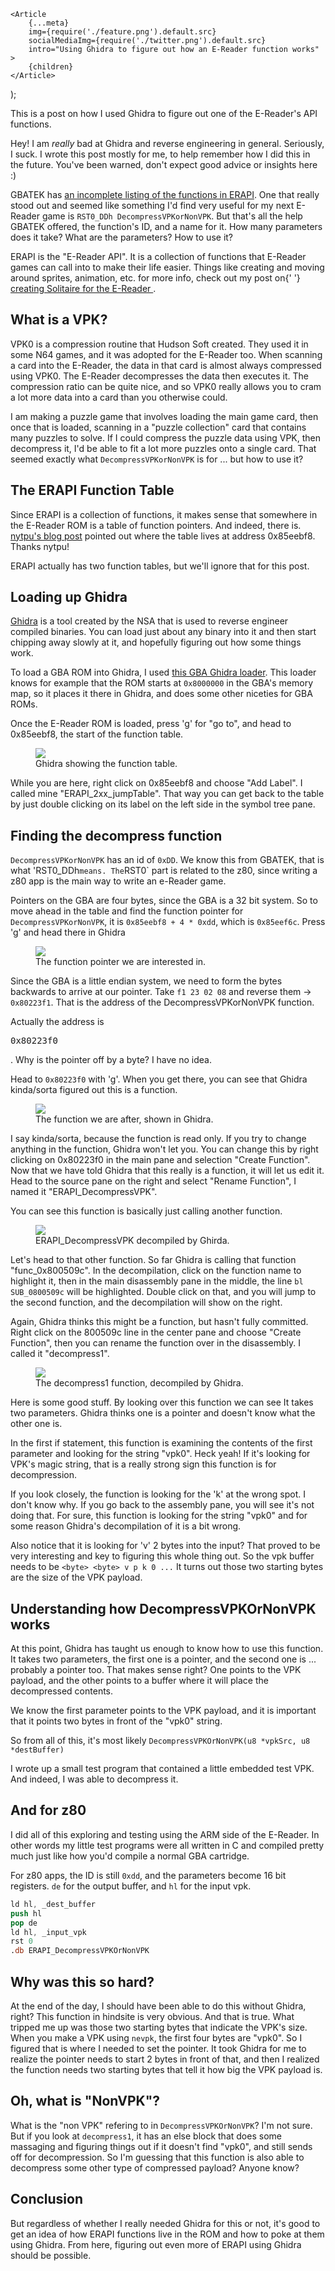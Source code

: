 
	<Article
		{...meta}
		img={require('./feature.png').default.src}
		socialMediaImg={require('./twitter.png').default.src}
		intro="Using Ghidra to figure out how an E-Reader function works"
	>
		{children}
	</Article>
);

This is a post on how I used Ghidra to figure out one of the E-Reader's API functions.

<pitfall>
	Hey! I am <i>really</i> bad at Ghidra and reverse engineering in general.
	Seriously, I suck. I wrote this post mostly for me, to help remember how I did
	this in the future. You've been warned, don't expect good advice or insights
	here :)
</pitfall>

GBATEK has [an incomplete listing of the functions in ERAPI](https://problemkaputt.de/gbatek.htm#gbacartereaderapifunctions). One that really stood out and seemed like something I'd find very useful for my next E-Reader game is `RST0_DDh DecompressVPKorNonVPK`. But that's all the help GBATEK offered, the function's ID, and a name for it. How many parameters does it take? What are the parameters? How to use it?

<wisdom>
	ERAPI is the "E-Reader API". It is a collection of functions that E-Reader
	games can call into to make their life easier. Things like creating and moving
	around sprites, animation, etc. for more info, check out my post on{' '}
	<a href="/blog/cramming-solitaire-onto-a-nintendo-ereader-card/">
		creating Solitaire for the E-Reader
	</a>
	.
</wisdom>

## What is a VPK?

VPK0 is a compression routine that Hudson Soft created. They used it in some N64 games, and it was adopted for the E-Reader too. When scanning a card into the E-Reader, the data in that card is almost always compressed using VPK0. The E-Reader decompresses the data then executes it. The compression ratio can be quite nice, and so VPK0 really allows you to cram a lot more data into a card than you otherwise could.

I am making a puzzle game that involves loading the main game card, then once that is loaded, scanning in a "puzzle collection" card that contains many puzzles to solve. If I could compress the puzzle data using VPK, then decompress it, I'd be able to fit a lot more puzzles onto a single card. That seemed exactly what `DecompressVPKorNonVPK` is for ... but how to use it?

## The ERAPI Function Table

Since ERAPI is a collection of functions, it makes sense that somewhere in the E-Reader ROM is a table of function pointers. And indeed, there is. [nytpu's blog post](https://nytpu.com/gemlog/2025-08-06) pointed out where the table lives at address 0x85eebf8. Thanks nytpu!

ERAPI actually has two function tables, but we'll ignore that for this post.

## Loading up Ghidra

[Ghidra](https://github.com/NationalSecurityAgency/ghidra) is a tool created by the NSA that is used to reverse engineer compiled binaries. You can load just about any binary into it and then start chipping away slowly at it, and hopefully figuring out how some things work.

To load a GBA ROM into Ghidra, I used [this GBA Ghidra loader](https://github.com/pudii/gba-ghidra-loader). This loader knows for example that the ROM starts at `0x8000000` in the GBA's memory map, so it places it there in Ghidra, and does some other niceties for GBA ROMs.

Once the E-Reader ROM is loaded, press 'g' for "go to", and head to 0x85eebf8, the start of the function table.

<figure>
	<img src={require('./ghidraFunctionTable.png').default.src} />
	<figcaption>Ghidra showing the function table.</figcaption>
</figure>

While you are here, right click on 0x85eebf8 and choose "Add Label". I called mine "ERAPI_2xx_jumpTable". That way you can get back to the table by just double clicking on its label on the left side in the symbol tree pane.

## Finding the decompress function

`DecompressVPKorNonVPK` has an id of `0xDD`. We know this from GBATEK, that is what 'RST0_DDh`means. The`RST0` part is related to the z80, since writing a z80 app is the main way to write an e-Reader game.

Pointers on the GBA are four bytes, since the GBA is a 32 bit system. So to move ahead in the table and find the function pointer for `DecompressVPKorNonVPK`, it is `0x85eebf8 + 4 * 0xdd`, which is `0x85eef6c`. Press 'g' and head there in Ghidra

<figure>
	<img src={require('./ghidraFunctionPointerInTable.png').default.src} />
	<figcaption>The function pointer we are interested in.</figcaption>
</figure>

Since the GBA is a little endian system, we need to form the bytes backwards to arrive at our pointer. Take `f1 23 02 08` and reverse them -> `0x80223f1`. That is the address of the DecompressVPKorNonVPK function.

<wisdom>
	Actually the address is <pre>0x80223f0</pre>. Why is the pointer off by a
	byte? I have no idea.
</wisdom>

Head to `0x80223f0` with 'g'. When you get there, you can see that Ghidra kinda/sorta figured out this is a function.

<figure>
	<img src={require('./ghidraArriveAtFunction.png').default.src} />
	<figcaption>The function we are after, shown in Ghidra.</figcaption>
</figure>

I say kinda/sorta, because the function is read only. If you try to change anything in the function, Ghidra won't let you. You can change this by right clicking on 0x80223f0 in the main pane and selection "Create Function". Now that we have told Ghidra that this really is a function, it will let us edit it. Head to the source pane on the right and select "Rename Function", I named it "ERAPI_DecompressVPK".

You can see this function is basically just calling another function.

<figure>
	<img src={require('./ghidraDecompiledERAPI_DecompressVPK.png').default.src} />
	<figcaption>ERAPI_DecompressVPK decompiled by Ghirda.</figcaption>
</figure>

Let's head to that other function. So far Ghidra is calling that function "func_0x800509c". In the decompilation, click on the function name to highlight it, then in the main disassembly pane in the middle, the line `bl SUB_0800509c` will be highlighted. Double click on that, and you will jump to the second function, and the decompilation will show on the right.

Again, Ghidra thinks this might be a function, but hasn't fully committed. Right click on the 800509c line in the center pane and choose "Create Function", then you can rename the function over in the disassembly. I called it "decompress1".

<figure>
	<img src={require('./ghidraDecompiledDecompress1.png').default.src} />
	<figcaption>The decompress1 function, decompiled by Ghidra.</figcaption>
</figure>

Here is some good stuff. By looking over this function we can see It takes two parameters. Ghidra thinks one is a pointer and doesn't know what the other one is.

In the first if statement, this function is examining the contents of the first parameter and looking for the string "vpk0". Heck yeah! If it's looking for VPK's magic string, that is a really strong sign this function is for decompression.

<wisdom>
	If you look closely, the function is looking for the 'k' at the wrong spot. I
	don't know why. If you go back to the assembly pane, you will see it's not
	doing that. For sure, this function is looking for the string "vpk0" and for
	some reason Ghidra's decompilation of it is a bit wrong.
</wisdom>

Also notice that it is looking for 'v' 2 bytes into the input? That proved to be very interesting and key to figuring this whole thing out. So the vpk buffer needs to be `<byte> <byte> v p k 0 ...` It turns out those two starting bytes are the size of the VPK payload.

## Understanding how DecompressVPKOrNonVPK works

At this point, Ghidra has taught us enough to know how to use this function. It takes two parameters, the first one is a pointer, and the second one is ... probably a pointer too. That makes sense right? One points to the VPK payload, and the other points to a buffer where it will place the decompressed contents.

We know the first parameter points to the VPK payload, and it is important that it points two bytes in front of the "vpk0" string.

So from all of this, it's most likely `DecompressVPKOrNonVPK(u8 *vpkSrc, u8 *destBuffer)`

I wrote up a small test program that contained a little embedded test VPK. And indeed, I was able to decompress it.

## And for z80

I did all of this exploring and testing using the ARM side of the E-Reader. In other words my little test programs were all written in C and compiled pretty much just like how you'd compile a normal GBA cartridge.

For z80 apps, the ID is still `0xdd`, and the parameters become 16 bit registers. `de` for the output buffer, and `hl` for the input vpk.

```nasm
ld hl, _dest_buffer
push hl
pop de
ld hl, _input_vpk
rst 0
.db ERAPI_DecompressVPKOrNonVPK
```

## Why was this so hard?

At the end of the day, I should have been able to do this without Ghidra, right? This function in hindsite is very obvious. And that is true. What tripped me up was those two starting bytes that indicate the VPK's size. When you make a VPK using `nevpk`, the first four bytes are "vpk0". So I figured that is where I needed to set the pointer. It took Ghidra for me to realize the pointer needs to start 2 bytes in front of that, and then I realized the function needs two starting bytes that tell it how big the VPK payload is.

## Oh, what is "NonVPK"?

What is the "non VPK" refering to in `DecompressVPKOrNonVPK`? I'm not sure. But if you look at `decompress1`, it has an else block that does some massaging and figuring things out if it doesn't find "vpk0", and still sends off for decompression. So I'm guessing that this function is also able to decompress some other type of compressed payload? Anyone know?

## Conclusion

But regardless of whether I really needed Ghidra for this or not, it's good to get an idea of how ERAPI functions live in the ROM and how to poke at them using Ghidra. From here, figuring out even more of ERAPI using Ghidra should be possible.
